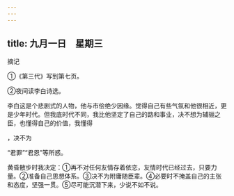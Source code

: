 ```yaml
---
---
---
```

title: 九月一日　星期三
---




摘记

①《第三代》写到第七页。

②夜间读李白诗选。





李白这是个悲剧式的人物，他与市侩绝少因缘。觉得自己有些气氛和他很相近，更是少年时代。但我底时代不同，我比他坚定了自己的路和事业，决不想为辅骊之臣，也懂得自己的价值，我懂得

，决不为

“君罪”“君恩”等所惑。

黄昏散步时我决定：①再不对任何友情存着依恋，友情时代已经过去，只要力量。②准备自己思想体系。③决不为附庸随臣辈。④必要时不掩盖自己的主张和态度，坚强一贯。⑤尽可能沉潜下来，少说不如不说。